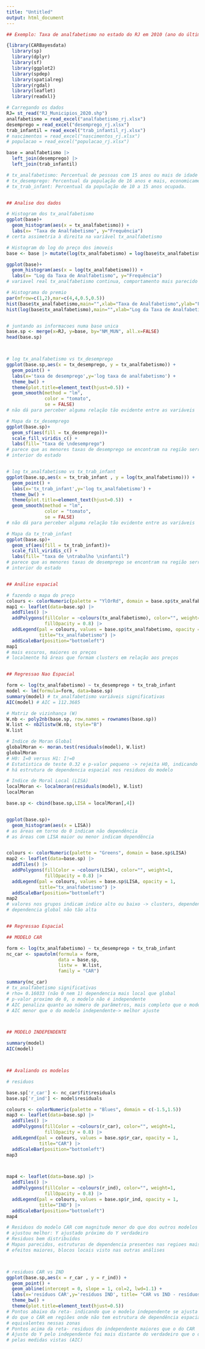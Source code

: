 ```yaml
---
title: "Untitled"
output: html_document
---
```


```r
## Exemplo: Taxa de analfabetismo no estado do RJ em 2010 (ano do último CENSO)- modelar a dependência espacial com base na taxa de desemprego e de trab infantil

{library(CARBayesdata)
  library(sp)
  library(dplyr)
  library(sf)
  library(ggplot2)
  library(spdep)
  library(spatialreg)
  library(rgdal)
  library(leaflet)
  library(readxl)}

# Carregando os dados 
RJ= st_read("RJ_Municipios_2020.shp")
analfabetismo = read_excel("analfabetismo_rj.xlsx")
desemprego = read_excel("desemprego_rj.xlsx")
trab_infantil = read_excel("trab_infantil_rj.xlsx")
# nascimentos = read_excel("nascimentos_rj.xlsx") 
# populacao = read_excel("populacao_rj.xlsx")

base = analfabetismo |> 
  left_join(desemprego) |> 
  left_join(trab_infantil) 

# tx_analfabetismo: Percentual de pessoas com 15 anos ou mais de idade que não sabem ler e escrever pelo menos um bilhete simples, no idioma que conhecem, na população total residente da mesma faixa etária, em determinado espaço geográfico, no ano considerado
# tx_desemprego: Percentual da população de 16 anos e mais, economicamente ativa, desocupada.
# tx_trab_infant: Percentual da população de 10 a 15 anos ocupada.


## Analise dos dados

# Histogram dos tx_analfabetismo
ggplot(base)+
  geom_histogram(aes(x = tx_analfabetismo)) +
  labs(x= "Taxa de Analfabetismo", y="Frequência")
# certa assimetria à direita na variável tx_analfabetismo

# Histogram do log do preço dos imoveis
base <- base |> mutate(log(tx_analfabetismo) = log(base$tx_analfabetismo)) 

ggplot(base)+
  geom_histogram(aes(x = log(tx_analfabetismo))) +
  labs(x= "Log da Taxa de Analfabetismo", y="Frequência")
# variavel real tx_analfabetismo continua, comportamento mais parecido com o da distribuição normal, corrigindo a assimetria

# Histograma do premio
par(mfrow=c(1,2),mar=c(4,4,0.5,0.5))
hist(base$tx_analfabetismo,main="",xlab="Taxa de Analfabetismo",ylab="Frequência")
hist(log(base$tx_analfabetismo),main="",xlab="Log da Taxa de Analfabetismo",ylab="Frequência")


# juntando as informacoes numa base unica
base.sp <- merge(x=RJ, y=base, by="NM_MUN", all.x=FALSE)
head(base.sp)



# log tx_analfabetismo vs tx_desemprego
ggplot(base.sp,aes(x = tx_desemprego, y = tx_analfabetismo)) + 
  geom_point() +
  labs(x='taxa de desemprego',y='log taxa de analfabetismo') +
  theme_bw() + 
  theme(plot.title=element_text(hjust=0.5)) +
  geom_smooth(method = "lm",
              color = "tomato",
              se = FALSE)
# não dá para perceber alguma relação tão evidente entre as variáveis

# Mapa da tx_desemprego
ggplot(base.sp)+
  geom_sf(aes(fill = tx_desemprego))+
  scale_fill_viridis_c() +
  labs(fill= "taxa de \ndesemprego")
# parece que as menores taxas de desemprego se encontram na região serrana e no
# interior do estado


# log tx_analfabetismo vs tx_trab_infant
ggplot(base.sp,aes(x = tx_trab_infant , y = log(tx_analfabetismo))) + 
  geom_point() +
  labs(x='tx_trab_infant',y='log tx_analfabetismo') +
  theme_bw() + 
  theme(plot.title=element_text(hjust=0.5))  +
  geom_smooth(method = "lm",
              color = "tomato",
              se = FALSE)
# não dá para perceber alguma relação tão evidente entre as variáveis

# Mapa da tx_trab_infant
ggplot(base.sp)+
  geom_sf(aes(fill = tx_trab_infant))+
  scale_fill_viridis_c() +
  labs(fill= "taxa de \ntrabalho \ninfantil")
# parece que as menores taxas de desemprego se encontram na região serrana e no
# interior do estado


## Análise espacial

# fazendo o mapa do preço
colours <- colorNumeric(palette = "YlOrRd", domain = base.sp$tx_analfabetismo)
map1 <- leaflet(data=base.sp) |>
  addTiles() |>
  addPolygons(fillColor = ~colours(tx_analfabetismo), color="", weight=1,
              fillOpacity = 0.8) |>
  addLegend(pal = colours, values = base.sp$tx_analfabetismo, opacity = 1,
            title="tx_analfabetismo") |>
  addScaleBar(position="bottomleft")
map1
# mais escuros, maiores os preços
# localmente há áreas que formam clusters em relação aos preços


## Regressao Nao Espacial

form <- log(tx_analfabetismo) ~ tx_desemprego + tx_trab_infant
model <- lm(formula=form, data=base.sp)
summary(model) # tx_analfabetismo variáveis significativas
AIC(model) # AIC = 112.3685

# Matriz de vizinhança (W)
W.nb <- poly2nb(base.sp, row.names = rownames(base.sp))
W.list <- nb2listw(W.nb, style="B")
W.list

# Indice de Moran Global
globalMoran <- moran.test(residuals(model), W.list)
globalMoran
# H0: I=0 versus H1: I!=0
# Estatistica de teste 0.32 e p-valor pequeno -> rejeita H0, indicando que
# há estrutura de dependencia espacial nos residuos do modelo

# Indice de Moral Local (LISA)
localMoran <- localmoran(residuals(model), W.list)
localMoran

base.sp <- cbind(base.sp,LISA = localMoran[,4])


ggplot(base.sp)+
  geom_histogram(aes(x = LISA))
# as áreas em torno do 0 indicam não dependência
# as áreas com LISA maior ou menor indicam dependência


colours <- colorNumeric(palette = "Greens", domain = base.sp$LISA)
map2 <- leaflet(data=base.sp) |>
  addTiles() |>
  addPolygons(fillColor = ~colours(LISA), color="", weight=1,
              fillOpacity = 0.8) |>
  addLegend(pal = colours, values = base.sp$LISA, opacity = 1,
            title="tx_analfabetismo") |>
  addScaleBar(position="bottomleft")
map2
# valores nos grupos indicam indice alto ou baixo -> clusters, dependencia local
# dependencia global não tão alta


## Regressao Espacial

## MODELO CAR

form <- log(tx_analfabetismo) ~ tx_desemprego + tx_trab_infant 
nc_car <- spautolm(formula = form,
                   data = base.sp,
                   listw =  W.list,
                   family = "CAR")

summary(nc_car)
# tx_analfabetismo significativas
# rho= 0.16033 (não 0 nem 1) dependencia mais local que global
# p-valor proximo de 0, o modelo não é independente
# AIC penaliza quanto ao número de parâmetros, mais completo que o modelo independente
# AIC menor que o do modelo independente-> melhor ajuste



## MODELO INDEPENDENTE

summary(model)
AIC(model)



## Avaliando os modelos

# residuos

base.sp['r_car'] <- nc_car$fit$residuals
base.sp['r_ind'] <- model$residuals

colours <- colorNumeric(palette = "Blues", domain = c(-1.5,1.5))
map3 <- leaflet(data=base.sp) |>
  addTiles() |>
  addPolygons(fillColor = ~colours(r_car), color="", weight=1,
              fillOpacity = 0.8) |>
  addLegend(pal = colours, values = base.sp$r_car, opacity = 1,
            title="CAR") |>
  addScaleBar(position="bottomleft")
map3



map4 <- leaflet(data=base.sp) |>
  addTiles() |>
  addPolygons(fillColor = ~colours(r_ind), color="", weight=1,
              fillOpacity = 0.8) |>
  addLegend(pal = colours, values = base.sp$r_ind, opacity = 1,
            title="IND") |>
  addScaleBar(position="bottomleft")
map4

# Residuos do modelo CAR com magnitude menor do que dos outros modelos porque se
# ajustou melhor: Y ajustado próximo do Y verdadeiro
# Residuos bem distribuídos
# Mapas parecidos, estruturas de dependencia presentes nas regioes mais escuras,
# efeitos maiores, blocos locais visto nas outras análises



# residuos CAR vs IND
ggplot(base.sp,aes(x = r_car , y = r_ind)) + 
  geom_point() +
  geom_abline(intercept = 0, slope = 1, col=2, lwd=1.1) +
  labs(x='resíduos CAR',y='resíduos IND', title= "CAR vs IND - resíduos") +
  theme_bw() + 
  theme(plot.title=element_text(hjust=0.5))
# Pontos abaixo da reta- indicando que o modelo independente se ajusta melhor 
# do que o CAR em regiões onde não tem estrutura de dependência espacial, modelos
# equivalentes nessas zonas
# Pontos acima da reta- residuos do independente maiores que o do CAR
# Ajuste do Y pelo independente foi mais distante do verdadeiro que o do CAR, 
# pelas medidas vistas (AIC)



```

